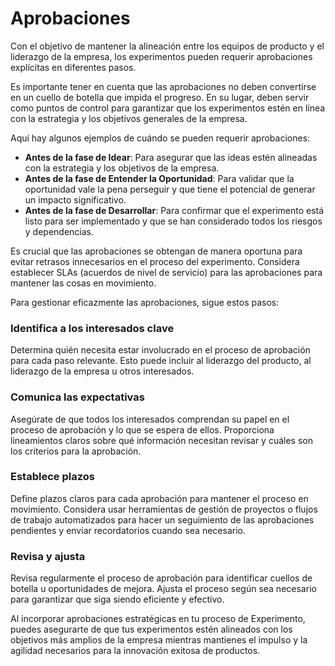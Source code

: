 
# Aprobaciones

Con el objetivo de mantener la alineación entre los equipos de producto y el liderazgo de la empresa, los experimentos pueden requerir aprobaciones explícitas en diferentes pasos.

Es importante tener en cuenta que las aprobaciones no deben convertirse en un cuello de botella que impida el progreso. En su lugar, deben servir como puntos de control para garantizar que los experimentos estén en línea con la estrategia y los objetivos generales de la empresa.

Aquí hay algunos ejemplos de cuándo se pueden requerir aprobaciones:

- **Antes de la fase de Idear**: Para asegurar que las ideas estén alineadas con la estrategia y los objetivos de la empresa.
- **Antes de la fase de Entender la Oportunidad**: Para validar que la oportunidad vale la pena perseguir y que tiene el potencial de generar un impacto significativo.
- **Antes de la fase de Desarrollar**: Para confirmar que el experimento está listo para ser implementado y que se han considerado todos los riesgos y dependencias.

<Callout>
Es crucial que las aprobaciones se obtengan de manera oportuna para evitar retrasos innecesarios en el proceso del experimento. Considera establecer SLAs (acuerdos de nivel de servicio) para las aprobaciones para mantener las cosas en movimiento.
</Callout>

Para gestionar eficazmente las aprobaciones, sigue estos pasos:

<Steps>

### Identifica a los interesados clave

Determina quién necesita estar involucrado en el proceso de aprobación para cada paso relevante. Esto puede incluir al liderazgo del producto, al liderazgo de la empresa u otros interesados.

### Comunica las expectativas

Asegúrate de que todos los interesados comprendan su papel en el proceso de aprobación y lo que se espera de ellos. Proporciona lineamientos claros sobre qué información necesitan revisar y cuáles son los criterios para la aprobación.

### Establece plazos

Define plazos claros para cada aprobación para mantener el proceso en movimiento. Considera usar herramientas de gestión de proyectos o flujos de trabajo automatizados para hacer un seguimiento de las aprobaciones pendientes y enviar recordatorios cuando sea necesario.

### Revisa y ajusta

Revisa regularmente el proceso de aprobación para identificar cuellos de botella u oportunidades de mejora. Ajusta el proceso según sea necesario para garantizar que siga siendo eficiente y efectivo.

</Steps>

Al incorporar aprobaciones estratégicas en tu proceso de Experimento, puedes asegurarte de que tus experimentos estén alineados con los objetivos más amplios de la empresa mientras mantienes el impulso y la agilidad necesarios para la innovación exitosa de productos.